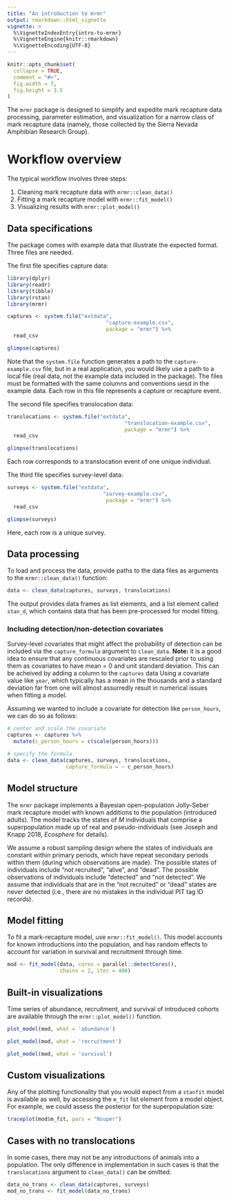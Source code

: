 ```yaml
---
title: "An introduction to mrmr"
output: rmarkdown::html_vignette
vignette: >
  %\VignetteIndexEntry{intro-to-mrmr}
  %\VignetteEngine{knitr::rmarkdown}
  %\VignetteEncoding{UTF-8}
---
```


```r
knitr::opts_chunk$set(
  collapse = TRUE,
  comment = "#>", 
  fig.width = 7, 
  fig.height = 3.5
)
```

The `mrmr` package is designed to simplify and expedite mark recapture data 
processing, parameter estimation, and visualization for a narrow class of 
mark recapture data (namely, those collected by the Sierra Nevada Amphibian 
Research Group).

# Workflow overview

The typical workflow involves three steps:

1. Cleaning mark recapture data with `mrmr::clean_data()`
2. Fitting a mark recapture model with `mrmr::fit_model()`
3. Visualizing results with `mrmr::plot_model()`

## Data specifications

The package comes with example data that illustrate the expected format. 
Three files are needed. 

The first file specifies capture data:

```r
library(dplyr)
library(readr)
library(tibble)
library(rstan)
library(mrmr)
```

```r
captures <- system.file("extdata", 
                                "capture-example.csv", 
                                package = "mrmr") %>%
  read_csv

glimpse(captures)
```

Note that the `system.file` function generates a path to the 
`capture-example.csv` file, but in a real application, you would likely use a 
path to a local file (real data, not the example data included in the package).
The files must be formatted with the same columns and conventions uesd in the 
example data. 
Each row in this file represents a capture or recapture event.

The second file specifies translocation data: 

```r
translocations <- system.file("extdata", 
                                      "translocation-example.csv", 
                                      package = "mrmr") %>%
  read_csv

glimpse(translocations)
```

Each row corresponds to a translocation event of one unique individual. 

The third file specifies survey-level data:

```r
surveys <- system.file("extdata", 
                               "survey-example.csv", 
                                package = "mrmr") %>%
  read_csv

glimpse(surveys)
```

Here, each row is a unique survey.

## Data processing

To load and process the data, provide paths to the data files as 
arguments to the `mrmr::clean_data()` function:

```r
data <- clean_data(captures, surveys, translocations)
```

The output provides data frames as list elements, and a list element called
`stan_d`, which contains data that has been pre-processed for model fitting. 

### Including detection/non-detection covariates

Survey-level covariates that might affect the probability of detection can 
be included via the `capture_formula` argument to `clean_data`. 
**Note:** it is a good idea to ensure that any continuous covariates are 
rescaled prior to using them as covariates to have mean = 0 and unit standard 
deviation. 
This can be acheived by adding a column to the `captures` data
Using a covariate value like `year`, which typically has a mean in the thousands
and a standard deviation far from one will almost assurredly result in 
numerical issues when fitting a model. 

Assuming we wanted to include a covariate for detection like `person_hours`, 
we can do so as follows:

```r
# center and scale the covariate
captures <- captures %>%
  mutate(c_person_hours = c(scale(person_hours)))

# specify the formula
data <- clean_data(captures, surveys, translocations,
                   capture_formula = ~ c_person_hours)
```


## Model structure

The `mrmr` package implements a Bayesian open-population Jolly-Seber mark recapture model with known additions to the population (introduced adults).
The model tracks the states of $M$ individuals that comprise a superpopulation made up of real and pseudo-individuals (see Joseph and Knapp 2018, *Ecosphere* for details).

We assume a robust sampling design where the states of individuals are constant within primary periods, which have repeat secondary periods within them (during which observations are made). 
The possible states of individuals include "not recruited", "alive", and "dead". 
The possible observations of individuals include "detected" and "not detected". 
We assume that individuals that are in the "not recruited" or "dead" states are never detected (i.e., there are no mistakes in the individual PIT tag ID records).

## Model fitting

To fit a mark-recapture model, use `mrmr::fit_model()`. 
This model accounts for known introductions into the population, and has 
random effects to account for variation in survival and recruitment through time. 

```r
mod <- fit_model(data, cores = parallel::detectCores(), 
                 chains = 2, iter = 400)
```

## Built-in visualizations

Time series of abundance, recruitment, and survival of introduced cohorts are
available through the `mrmr::plot_model()` function. 

```r
plot_model(mod, what = 'abundance')
```

```r
plot_model(mod, what = 'recruitment')
```

```r
plot_model(mod, what = 'survival')
```

## Custom visualizations

Any of the plotting functionality that you would expect from a `stanfit` model
is available as well, by accessing the `m_fit` list element from a model object. 
For example, we could assess the posterior for the superpopulation size:

```r
traceplot(mod$m_fit, pars = "Nsuper")
```

## Cases with no translocations

In some cases, there may not be any introductions of animals into a population. 
The only difference in implementation in such cases is that the `translocations` 
argument to `clean_data()` can be omitted:

```r
data_no_trans <- clean_data(captures, surveys)
mod_no_trans <- fit_model(data_no_trans)
```
